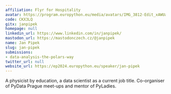 ```yaml
---
affiliation: Flyr for Hospitality
avatar: https://program.europython.eu/media/avatars/IMG_3812-Edit_xAWUaIr.jpg
code: CKX3LQ
gitx: janpipek
homepage: null
linkedin_url: https://www.linkedin.com/in/janpipek/
mastodon_url: https://mastodonczech.cz/@janpipek
name: Jan Pipek
slug: jan-pipek
submissions:
- data-analysis-the-polars-way
twitter_url: null
website_url: https://ep2024.europython.eu/speaker/jan-pipek
---
```


A physicist by education, a data scientist as a current job title. Co-organiser of PyData Prague meet-ups and mentor of PyLadies.
